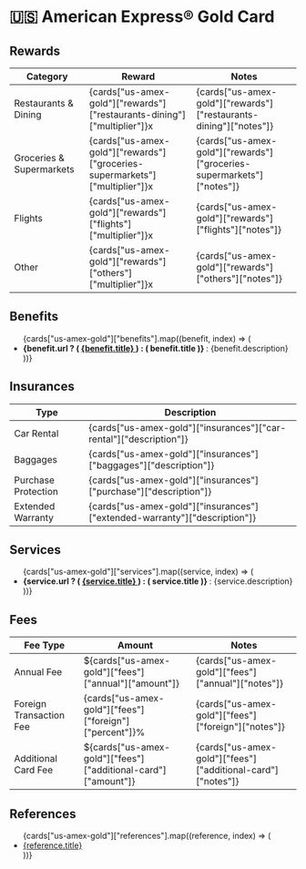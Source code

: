 
# 🇺🇸 American Express® Gold Card

## Rewards

| Category                 | Reward                                                                      | Notes                                                                 |
| ------------------------ | --------------------------------------------------------------------------- | --------------------------------------------------------------------- |
| Restaurants & Dining     | {cards["us-amex-gold"]["rewards"]["restaurants-dining"]["multiplier"]}x     | {cards["us-amex-gold"]["rewards"]["restaurants-dining"]["notes"]}     |
| Groceries & Supermarkets | {cards["us-amex-gold"]["rewards"]["groceries-supermarkets"]["multiplier"]}x | {cards["us-amex-gold"]["rewards"]["groceries-supermarkets"]["notes"]} |
| Flights                  | {cards["us-amex-gold"]["rewards"]["flights"]["multiplier"]}x                | {cards["us-amex-gold"]["rewards"]["flights"]["notes"]}                |
| Other                    | {cards["us-amex-gold"]["rewards"]["others"]["multiplier"]}x                 | {cards["us-amex-gold"]["rewards"]["others"]["notes"]}                 |

## Benefits

<ul>
  {cards["us-amex-gold"]["benefits"].map((benefit, index) => (
    <li key={index}>
      <b>
        {benefit.url ? (
          <a href={benefit.url} target="_blank" rel="noopener noreferrer">
            {benefit.title}
          </a>
        ) : (
          benefit.title
        )}
      </b>
      : {benefit.description}
    </li>
  ))}
</ul>

## Insurances

| Type                | Description                                                               |
| ------------------- | ------------------------------------------------------------------------- |
| Car Rental          | {cards["us-amex-gold"]["insurances"]["car-rental"]["description"]}        |
| Baggages            | {cards["us-amex-gold"]["insurances"]["baggages"]["description"]}          |
| Purchase Protection | {cards["us-amex-gold"]["insurances"]["purchase"]["description"]}          |
| Extended Warranty   | {cards["us-amex-gold"]["insurances"]["extended-warranty"]["description"]} |

## Services

<ul>
  {cards["us-amex-gold"]["services"].map((service, index) => (
    <li key={index}>
      <b>
        {service.url ? (
          <a href={service.url} target="_blank" rel="noopener noreferrer">
            {service.title}
          </a>
        ) : (
          service.title
        )}
      </b>
      : {service.description}
    </li>
  ))}
</ul>

## Fees

| Fee Type                | Amount                                                        | Notes                                                       |
| ----------------------- | ------------------------------------------------------------- | ----------------------------------------------------------- |
| Annual Fee              | ${cards["us-amex-gold"]["fees"]["annual"]["amount"]}          | {cards["us-amex-gold"]["fees"]["annual"]["notes"]}          |
| Foreign Transaction Fee | {cards["us-amex-gold"]["fees"]["foreign"]["percent"]}%        | {cards["us-amex-gold"]["fees"]["foreign"]["notes"]}         |
| Additional Card Fee     | ${cards["us-amex-gold"]["fees"]["additional-card"]["amount"]} | {cards["us-amex-gold"]["fees"]["additional-card"]["notes"]} |

## References

<ul>
  {cards["us-amex-gold"]["references"].map((reference, index) => (
    <li key={index}>
      <a href={reference.url} target="_blank" rel="noopener noreferrer">
        {reference.title}
      </a>
    </li>
  ))}
</ul>
